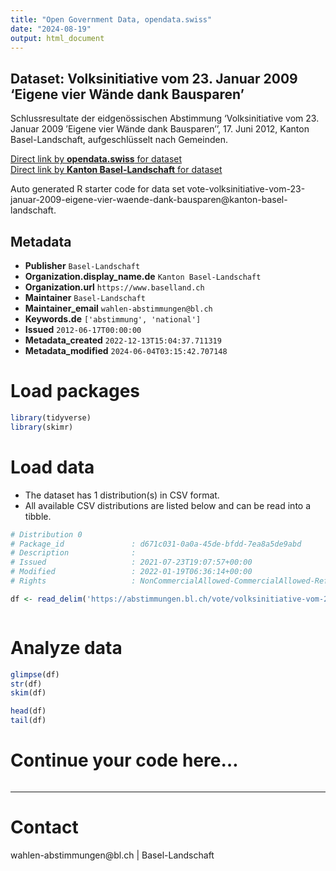 ```yaml
---
title: "Open Government Data, opendata.swiss"
date: "2024-08-19"
output: html_document
---
```


## Dataset: Volksinitiative vom 23. Januar 2009 'Eigene vier Wände dank Bausparen'

Schlussresultate der eidgenössischen Abstimmung 'Volksinitiative vom 23. Januar 2009 'Eigene vier Wände dank Bausparen'', 17. Juni 2012, Kanton Basel-Landschaft, aufgeschlüsselt nach Gemeinden.

[Direct link by **opendata.swiss** for dataset](https://opendata.swiss/de/dataset/volksinitiative-vom-23-januar-2009-eigene-vier-wande-dank-bausparen)<br>
[Direct link by **Kanton Basel-Landschaft** for dataset](https://abstimmungen.bl.ch/vote/volksinitiative-vom-23-januar-2009-eigene-vier-waende-dank-bausparen/data)

Auto generated R starter code for data set vote-volksinitiative-vom-23-januar-2009-eigene-vier-waende-dank-bausparen@kanton-basel-landschaft.

## Metadata

- **Publisher** `Basel-Landschaft`
- **Organization.display_name.de** `Kanton Basel-Landschaft`
- **Organization.url** `https://www.baselland.ch`
- **Maintainer** `Basel-Landschaft`
- **Maintainer_email** `wahlen-abstimmungen@bl.ch`
- **Keywords.de** `['abstimmung', 'national']`
- **Issued** `2012-06-17T00:00:00`
- **Metadata_created** `2022-12-13T15:04:37.711319`
- **Metadata_modified** `2024-06-04T03:15:42.707148`


# Load packages

```r

library(tidyverse)
library(skimr)

```

# Load data

-   The dataset has 1 distribution(s) in CSV format.
-   All available CSV distributions are listed below and can be read into a tibble.

```r

# Distribution 0
# Package_id               : d671c031-0a0a-45de-bfdd-7ea8a5de9abd
# Description              : 
# Issued                   : 2021-07-23T19:07:57+00:00
# Modified                 : 2022-01-19T06:36:14+00:00
# Rights                   : NonCommercialAllowed-CommercialAllowed-ReferenceRequired

df <- read_delim('https://abstimmungen.bl.ch/vote/volksinitiative-vom-23-januar-2009-eigene-vier-waende-dank-bausparen/data-csv')



```

# Analyze data

```r

glimpse(df)
str(df)
skim(df)

head(df)
tail(df)

```

# Continue your code here...

```r

```

------------------------------------------------------------------------

# Contact

wahlen-abstimmungen@bl.ch | Basel-Landschaft

